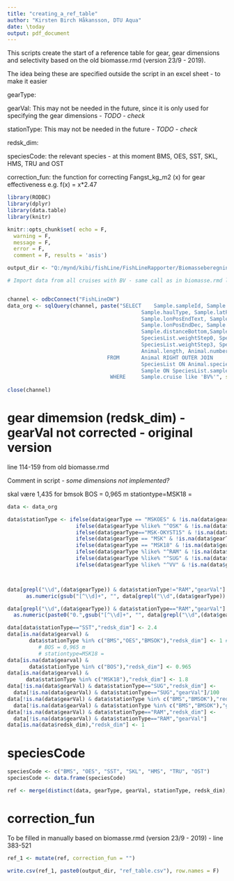 ```yaml
---
title: "creating_a_ref_table"
author: "Kirsten Birch Håkansson, DTU Aqua"
date: \today
output: pdf_document
---
```


This scripts create the start of a reference table for gear, gear dimensions and selectivity based on the old biomasse.rmd (version 23/9 - 2019).

The idea being these are specified outside the script in an excel sheet - to make it easier

gearType:

gearVal: This may not be needed in the future, since it is only used for specifying the gear dimensions - *TODO - check*

stationType: This may not be needed in the future - *TODO - check*

redsk_dim:

speciesCode: the relevant species - at this moment BMS, OES, SST, SKL, HMS, TRU and OST

correction_fun: the function for correcting Fangst_kg_m2 (x) for gear effectiveness e.g. f(x) = x*2.47


```r

library(RODBC)
library(dplyr)
library(data.table)
library(knitr)

knitr::opts_chunk$set( echo = F,
  warning = F,
  message = F,
  error = F,
  comment = F, results = 'asis')

output_dir <- "Q:/mynd/kibi/fishLine/FishLineRapporter/Biomasseberegninger/creating_a_new_biomasse_report/output/"

```

```r

# Import data from all cruises with BV - same call as in biomasse.rmd line 87 and on


channel <- odbcConnect("FishLineDW")
data_org <- sqlQuery(channel, paste("SELECT    Sample.sampleId, Sample.year, Sample.cruise, Sample.trip, Sample.station, Sample.stationName,
                                           Sample.haulType, Sample.latPosStartText, Sample.lonPosStartText, Sample.latPosEndText, 
                                           Sample.lonPosEndText, Sample.latPosStartDec, Sample.lonPosStartDec, Sample.latPosEndDec, 
                                           Sample.lonPosEndDec, Sample.fishingtime, Sample.distancePositions, Sample.coursetrack,
                                           Sample.distanceBottom,Sample.haulSpeedBot * 0.514 as haulSpeedBotMS,Sample.gearQuality, SpeciesList.speciesCode, SpeciesList.dfuBase_Category, 
                                           SpeciesList.weightStep0, SpeciesList.weightStep1, SpeciesList.weightStep2, 
                                           SpeciesList.weightStep3, SpeciesList.raisingFactor, Animal.representative, Animal.individNum,
                                           Animal.length, Animal.number, Animal.weight, Animal.sizeSortingDFU, SpeciesList.speciesListId, Animal.animalId, Sample.gearType
                                FROM       Animal RIGHT OUTER JOIN
                                           SpeciesList ON Animal.speciesListId = SpeciesList.speciesListId LEFT JOIN
                                           Sample ON SpeciesList.sampleId = Sample.sampleId
                                 WHERE     Sample.cruise like 'BV%'", sep=""), stringsAsFactors=FALSE) 
                                 
close(channel)

```


# gear dimemsion (redsk_dim) - gearVal not corrected - original version

line 114-159 from old biomasse.rmd

Comment in script - *some dimensions not implemented?*

skal være 1,435 for bmsok
BOS = 0,965 m
stationtype=MSK18 = 


```r

data <- data_org

data$stationType <- ifelse(data$gearType == "MSKOES" & !is.na(data$gearType),"BOS",
                      ifelse(data$gearType %like% "^OSK" & !is.na(data$gearType),"OES",
                      ifelse(data$gearType=="MSK-OKYST15" & !is.na(data$gearType),"BMSOK",
                      ifelse(data$gearType == "MSK" & !is.na(data$gearType),"BMS",
                      ifelse(data$gearType == "MSK18" & !is.na(data$gearType),"BMS18", 
                      ifelse(data$gearType %like% "^RAM" & !is.na(data$gearType),"RAM",
                      ifelse(data$gearType %like% "^SUG" & !is.na(data$gearType),"SUG",
                      ifelse(data$gearType %like% "^VV" & !is.na(data$gearType),"VV","SST"))))))))



data[grepl("\\d",(data$gearType)) & data$stationType!="RAM","gearVal"] <-  
      as.numeric(gsub("[^\\d]+", "", data[grepl("\\d",(data$gearType)) & data$stationType!="RAM",]$gearType, perl=TRUE) )

data[grepl("\\d",(data$gearType)) & data$stationType=="RAM","gearVal"] <-  
  as.numeric(paste0("0.",gsub("[^\\d]+", "", data[grepl("\\d",(data$gearType)) & data$stationType=="RAM",]$gearType, perl=TRUE) ))

data[data$stationType=="SST","redsk_dim"] <- 2.4
data[is.na(data$gearval) & 
       data$stationType %in% c("BMS","OES","BMSOK"),"redsk_dim"] <- 1 # skal være 1,435 for bmsok
          # BOS = 0,965 m
          # stationtype=MSK18 =
data[is.na(data$gearval) &
       data$stationType %in% c("BOS"),"redsk_dim"] <- 0.965
data[is.na(data$gearval) &
      data$stationType %in% c("MSK18"),"redsk_dim"] <- 1.8
data[!is.na(data$gearVal) & data$stationType=="SUG","redsk_dim"] <-
  data[!is.na(data$gearVal) & data$stationType=="SUG","gearVal"]/100
data[!is.na(data$gearVal) & data$stationType %in% c("BMS","BMSOK"),"redsk_dim"] <-
  data[!is.na(data$gearVal) & data$stationType %in% c("BMS","BMSOK"),"gearVal"]/10
data[!is.na(data$gearVal) & data$stationType=="RAM","redsk_dim"] <-
  data[!is.na(data$gearVal) & data$stationType=="RAM","gearVal"]
data[is.na(data$redsk_dim),"redsk_dim"] <- 1


```

# speciesCode

```r

speciesCode <- c("BMS", "OES", "SST", "SKL", "HMS", "TRU", "OST")
speciesCode <- data.frame(speciesCode)

ref <- merge(distinct(data, gearType, gearVal, stationType, redsk_dim), speciesCode, all = T)


```

# correction_fun

To be filled in manually based on biomasse.rmd (version 23/9 - 2019) - line 383-521

```r

ref_1 <- mutate(ref, correction_fun = "")

```

```r

write.csv(ref_1, paste0(output_dir, "ref_table.csv"), row.names = F)

```

